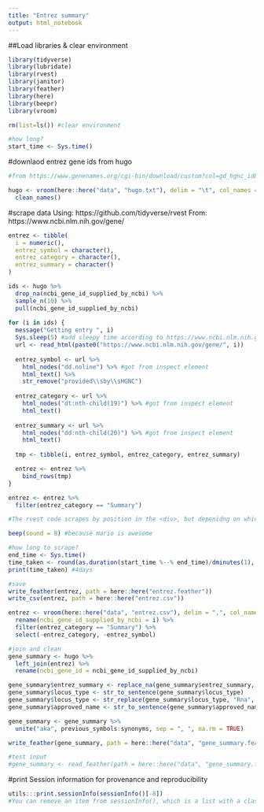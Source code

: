 ```yaml
---
title: "Entrez summary"
output: html_notebook
---
```


##Load libraries & clear environment
```r
library(tidyverse)
library(lubridate)
library(rvest)
library(janitor)
library(feather)
library(here)
library(beepr)
library(vroom)

rm(list=ls()) #clear environment

#how long?
start_time <- Sys.time()
```

#downlaod entrez gene ids from hugo
```r
#from https://www.genenames.org/cgi-bin/download/custom?col=gd_hgnc_id&col=gd_app_sym&col=gd_app_name&col=gd_prev_sym&col=gd_aliases&col=gd_pub_chrom_map&col=gd_pub_refseq_ids&col=md_eg_id&col=gd_locus_type&col=md_mim_id&col=md_prot_id&status=Approved&hgnc_dbtag=on&order_by=gd_app_sym_sort&format=text&submit=submit

hugo <- vroom(here::here("data", "hugo.txt"), delim = "\t", col_names = TRUE) %>% 
  clean_names()
```

#scrape data
Using: https://github.com/tidyverse/rvest
From: https://www.ncbi.nlm.nih.gov/gene/

```r
entrez <- tibble(
  i = numeric(), 
  entrez_symbol = character(), 
  entrez_category = character(),
  entrez_summary = character()
)

ids <- hugo %>% 
  drop_na(ncbi_gene_id_supplied_by_ncbi) %>% 
  sample_n(10) %>% 
  pull(ncbi_gene_id_supplied_by_ncbi)
  
for (i in ids) {
  message("Getting entry ", i)
  Sys.sleep(5) #add sleepy time according to https://www.ncbi.nlm.nih.gov/robots.txt
  url <- read_html(paste0("https://www.ncbi.nlm.nih.gov/gene/", i))
  
  entrez_symbol <- url %>% 
    html_nodes("dd.noline") %>% #got from inspect element
    html_text() %>% 
    str_remove("provided\\sby\\sHGNC")
  
  entrez_category <- url %>% 
    html_nodes("dt:nth-child(19)") %>% #got from inspect element
    html_text()
  
  entrez_summary <- url %>% 
    html_nodes("dd:nth-child(20)") %>% #got from inspect element
    html_text()
  
  tmp <- tibble(i, entrez_symbol, entrez_category, entrez_summary)

  entrez <- entrez %>% 
    bind_rows(tmp)
}

entrez <- entrez %>% 
  filter(entrez_category == "Summary")

#The rvest code scrapes by position in the <div>, but depenidng on which information is available, the summary position might provide other information. So I get all the summary, as well as the junk, and then filter out the junk with the last line of code

beep(sound = 8) #because mario is awesome

#how long to scrape?
end_time <- Sys.time()
time_taken <- round(as.duration(start_time %--% end_time)/dminutes(1), digits = 1)
print(time_taken) #4days

#save
write_feather(entrez, path = here::here("entrez.feather"))
write_csv(entrez, path = here::here("entrez.csv"))
```


```r
entrez <- vroom(here::here("data", "entrez.csv"), delim = ",", col_names = TRUE) %>% 
  rename(ncbi_gene_id_supplied_by_ncbi = i) %>% 
  filter(entrez_category == "Summary") %>% 
  select(-entrez_category, -entrez_symbol)

#join and clean
gene_summary <- hugo %>% 
  left_join(entrez) %>% 
  rename(ncbi_gene_id = ncbi_gene_id_supplied_by_ncbi)

gene_summary$entrez_summary <- replace_na(gene_summary$entrez_summary, "No NCBI summary")
gene_summary$locus_type <- str_to_sentence(gene_summary$locus_type)
gene_summary$locus_type <- str_replace(gene_summary$locus_type, "Rna", "RNA")
gene_summary$approved_name <- str_to_sentence(gene_summary$approved_name)

gene_summary <- gene_summary %>% 
  unite("aka", previous_symbols:synonyms, sep = ", ", na.rm = TRUE)
```


```r
write_feather(gene_summary, path = here::here("data", "gene_summary.feather"))

#test input
#gene_summary <- read_feather(path = here::here("data", "gene_summary.feather"))

```

#print Session information for provenance and reproducibility
```r
utils:::print.sessionInfo(sessionInfo()[-8]) 
#You can remove an item from sessionInfo(), which is a list with a class attribute, by printing the resulting object omitting one of the list items (omitted list of packages installed, but not loaded)
```
